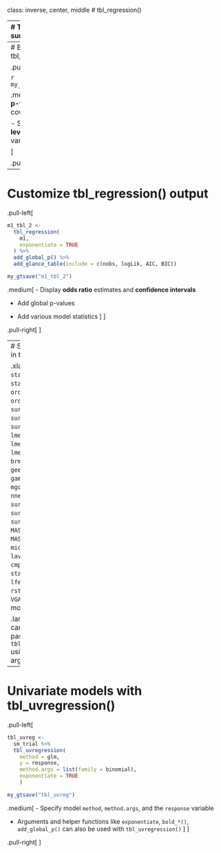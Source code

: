 class: inverse, center, middle
# tbl_regression()

---
# Traditional model summary()

.pull-left[
```r
m1 <- glm(
  response ~ age + stage,
  data = trial,
  family = binomial(link = "logit")
  )

summary(m1)
```

.medium[
Looks **messy** and it's not easy for others to understand.
]
]

.pull-right[
<p align="center"><img src="Images/messy-model-output.png" width=100%></p>
]


---
# Basic tbl_regression()

.pull-left[
```r
m1_tbl_1 <-
  tbl_regression(
    m1
  )
```

```r
my_gtsave("m1_tbl_1")
```

.medium[
- Displays **p-values** for covariates

- Shows **reference levels** for categorical variables
]

]

.pull-right[
<p align="center"><img src="Images/m1_tbl_1.png" width=90%></p>
]


---
# Customize tbl_regression() output

.pull-left[
```r
m1_tbl_2 <-
  tbl_regression(
    m1,
    exponentiate = TRUE
  ) %>% 
  add_global_p() %>%
  add_glance_table(include = c(nobs, logLik, AIC, BIC))
```

```r
my_gtsave("m1_tbl_2")
```

.medium[
- Display **odds ratio** estimates and **confidence intervals**

- Add global p-values

- Add various model statistics
]
]

.pull-right[
<p align="center"><img src="Images/m1_tbl_2.png" width=90%></p>
]


---
# Supported models in tbl_regression()

.xlarge[
`stats::lm()`, `stats::glm()`, `stats::aov()`, `ordinal::clm()`, `ordinal::clmm()`, `survival::coxph()`, `survival::survreg()`, `survival::clogit()`, `lme4::lmer()`, `lme4::glmer()`, `lme4::glmer.nb()`, `brms::brm()`, `geepack::geeglm()`, `gam::gam()`, `mgcv::gam()`, `nnet::multinom()`, `survey::svyglm()`, `survey::svycoxph()`, `survey::svyolr()`, `MASS::polr()`, `MASS::glm.nb()`, `mice::mira`, `lavaan::lavaan()`, `cmprsk::crr()`, `stats::nls()`, `lfe::felm()`, `rstanarm::stan_glm()`, `VGAM::vglm()`, and more!
]


.large[**Custom tidiers** can be written and passed to `tbl_regression()` using the `tidy_fun=` argument.]


---
# Univariate models with tbl_uvregression()

.pull-left[

```r
tbl_uvreg <- 
  sm_trial %>% 
  tbl_uvregression(
    method = glm,
    y = response,
    method.args = list(family = binomial),
    exponentiate = TRUE
    )
```

```r
my_gtsave("tbl_uvreg")
```

.medium[
- Specify  model `method`, `method.args`, and the `response` variable

- Arguments and helper functions like `exponentiate`, `bold_*()`, `add_global_p()` can also be used with `tbl_uvregression()`
]
]

.pull-right[
<p align="center"><img src="Images/tbl_uvreg.png" width=90%></p>
]

